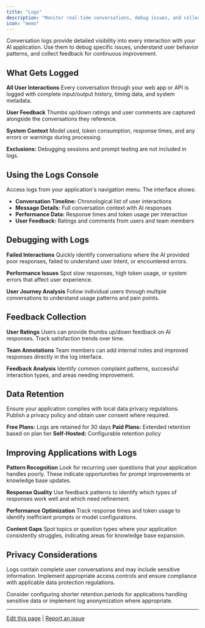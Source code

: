 ```yaml
---
title: "Logs"
description: "Monitor real-time conversations, debug issues, and collect user feedback"
icon: "memo"
---
```


Conversation logs provide detailed visibility into every interaction with your AI application. Use them to debug specific issues, understand user behavior patterns, and collect feedback for continuous improvement.

## What Gets Logged

**All User Interactions**
Every conversation through your web app or API is logged with complete input/output history, timing data, and system metadata.

**User Feedback**
Thumbs up/down ratings and user comments are captured alongside the conversations they reference.

**System Context**
Model used, token consumption, response times, and any errors or warnings during processing.

**Exclusions:** Debugging sessions and prompt testing are not included in logs.

## Using the Logs Console

Access logs from your application's navigation menu. The interface shows:

- **Conversation Timeline:** Chronological list of user interactions
- **Message Details:** Full conversation context with AI responses
- **Performance Data:** Response times and token usage per interaction
- **User Feedback:** Ratings and comments from users and team members

## Debugging with Logs

**Failed Interactions**
Quickly identify conversations where the AI provided poor responses, failed to understand user intent, or encountered errors.

**Performance Issues**
Spot slow responses, high token usage, or system errors that affect user experience.

**User Journey Analysis**
Follow individual users through multiple conversations to understand usage patterns and pain points.

## Feedback Collection

**User Ratings**
Users can provide thumbs up/down feedback on AI responses. Track satisfaction trends over time.

**Team Annotations**
Team members can add internal notes and improved responses directly in the log interface.

**Feedback Analysis**
Identify common complaint patterns, successful interaction types, and areas needing improvement.

## Data Retention

<Warning>
Ensure your application complies with local data privacy regulations. Publish a privacy policy and obtain user consent where required.
</Warning>

**Free Plans:** Logs are retained for 30 days
**Paid Plans:** Extended retention based on plan tier
**Self-Hosted:** Configurable retention policy

## Improving Applications with Logs

**Pattern Recognition**
Look for recurring user questions that your application handles poorly. These indicate opportunities for prompt improvements or knowledge base updates.

**Response Quality**
Use feedback patterns to identify which types of responses work well and which need refinement.

**Performance Optimization**
Track response times and token usage to identify inefficient prompts or model configurations.

**Content Gaps**
Spot topics or question types where your application consistently struggles, indicating areas for knowledge base expansion.

## Privacy Considerations

Logs contain complete user conversations and may include sensitive information. Implement appropriate access controls and ensure compliance with applicable data protection regulations.

Consider configuring shorter retention periods for applications handling sensitive data or implement log anonymization where appropriate.

---

[Edit this page](https://github.com/langgenius/dify-docs/edit/main/en/guides/annotation/logs.mdx) | [Report an issue](https://github.com/langgenius/dify-docs/issues/new?template=docs.yml)